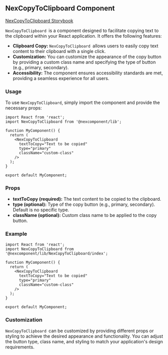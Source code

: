 ## NexCopyToClipboard Component

[NexCopyToClipboard Storybook](http://localhost:6006/?path=/docs/nexcomponent-nexcopytoclipboard--docs)

`NexCopyToClipboard `is a component designed to facilitate copying text to the clipboard within your React application. It offers the following features:

* **Clipboard Copy:** `NexCopyToClipboard `allows users to easily copy text content to their clipboard with a single click.
* **Customization:** You can customize the appearance of the copy button by providing a custom class name and specifying the type of button (e.g., primary, secondary).
* **Accessibility:** The component ensures accessibility standards are met, providing a seamless experience for all users.

### Usage

To use `NexCopyToClipboard`, simply import the component and provide the necessary props:

```tsx
import React from 'react';
import NexCopyToClipboard from '@nexcomponent/lib';

function MyComponent() {
  return (
    <NexCopyToClipboard
      textToCopy="Text to be copied"
      type="primary"
      className="custom-class"
    />
  );
}

export default MyComponent;
```

### Props

* **textToCopy (required):** The text content to be copied to the clipboard.
* **type (optional):** Type of the copy button (e.g., primary, secondary). Default is no specific type.
* **className (optional):** Custom class name to be applied to the copy button.

### Example

```tsx
import React from 'react';
import NexCopyToClipboard from '@nexcomponent/lib/NexCopyToClipboard/index';

function MyComponent() {
  return (
    <NexCopyToClipboard
      textToCopy="Text to be copied"
      type="primary"
      className="custom-class"
    />
  );
}

export default MyComponent;
```

### Customization

`NexCopyToClipboard `can be customized by providing different props or styling to achieve the desired appearance and functionality. You can adjust the button type, class name, and styling to match your application's design requirements.